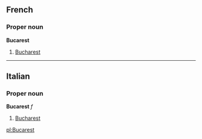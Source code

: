 ==French==
===Proper noun===
'''Bucarest'''

#[[Bucharest]]

----
==Italian==
===Proper noun===
'''Bucarest''' ''f''

#[[Bucharest]]

[[pl:Bucarest]]